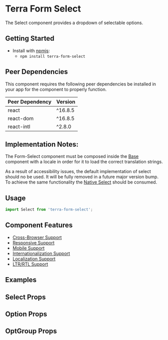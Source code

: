 


<Badge />

# Terra Form Select

The Select component provides a dropdown of selectable options.

## Getting Started

- Install with [npmjs](https://www.npmjs.com):
  - `npm install terra-form-select`

<!-- AUTO-GENERATED-CONTENT:START Peer Dependencies -->

## Peer Dependencies

This component requires the following peer dependencies be installed in your app for the component to properly function.

| Peer Dependency | Version |
|-|-|
| react | ^16.8.5 |
| react-dom | ^16.8.5 |
| react-intl | ^2.8.0 |

<!-- AUTO-GENERATED-CONTENT:END -->

## Implementation Notes:

The Form-Select component must be composed inside the [Base][1] component with a locale in order for it to load the correct translation strings.

As a result of accessibility issues, the default implementation of select should no be used. It will be fully removed in a future major version bump. To achieve the same functionality the [Native Select][2] should be consumed.

[1]: https://engineering.cerner.com/terra-core/components/terra-base/base/base
[2]: https://engineering.cerner.com/terra-core/components/terra-form-select/form-select/native-select

## Usage

```jsx
import Select from 'terra-form-select';
```

## Component Features

- [Cross-Browser Support](https://engineering.cerner.com/terra-ui/contributing/te87rra-ui/component-standards#cross-browser-support)
- [Responsive Support](https://engineering.cerner.com/terra-ui/contributing/terra-ui/component-standards#responsive-support)
- [Mobile Support](https://engineering.cerner.com/terra-ui/contributing/terra-ui/component-standards#mobile-support)
- [Internationalization Support](https://engineering.cerner.com/terra-ui/contributing/terra-ui/component-standards#internationalization-i18n-support)
- [Localization Support](https://engineering.cerner.com/terra-ui/contributing/terra-ui/component-standards#internationalization-i18n-support)
- [LTR/RTL Support](https://engineering.cerner.com/terra-ui/contributing/terra-ui/component-standards#ltr--rtl-support)

## Examples
<DefaultExample title="Default - Marked For Deprecation" description="The default variant should no longer be used. It remains for passivity until the next major version bump. Please refer to the Native Select component." />
<SearchExample description="A search variant provides a searchable single select." />
<ComboboxExample description="A combobox variant allows a user to enter a single free text entry or select a single option from the the dropdown." />
<MultipleExample description="A multiple variant allows searching and selecting multiple options." />
<TagExample description="A tag variant allows a user to enter multiple custom free text entries or select multiple options from the the dropdown." />
<DisabledExample title="Disabled (applies to all)" />
<IsTouchAccessibleExample title="Is Touch Accessible (applies to only 'combobox', 'multiple', 'tag', and 'search')" description="Ensure accessibility on touch devices. Will render the dropdown menu in normal DOM flow with position absolute. By default, the menu renders in a portal, which is inaccessible on touch devices." />
<InvalidExample title="Invalid (applies to all)" description="Applies theme-specific styling for invalid. Will also display error text when used with a Field." />
<IncompleteExample title="Incomplete (applies to all)" description="Applies theme-specific styling for incomplete. ***Note: Only use incomplete if given specific guidance, reserved for specific applications when no value has been provided. Not for general use.***" />
<OptGroupExample title="Ability to add Option Groups (applies to all)" description="An OptGroup provides a way to group options together within the listbox. Can be applied to all select variants (default, search, combobox, multiple, tag)." />
<MaxHeightExample titel="Ability to set a Maximum Height (applies to all)" description="An example of implementing a custom max height of the dropdown." />
<AllowClearExample title="Ability to Clear Selection (applies to only 'default', 'combobox', and 'search')" description="An example with an option to clear the selected item. (Not applicable to 'multiple' or 'tag' variants)" />
<ControlledExample title="Create a Controlled Select (applies to all)" description="An example of implementing a controlled Select." />

## Select Props
<SelectPropsTable />

## Option Props
<OptionPropsTable />

## OptGroup Props
<OptGroupPropsTable />
